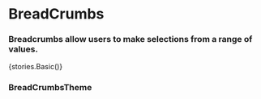 
<Meta title="Core/BreadCrumbs" component={BreadCrumbs} />

# BreadCrumbs

### Breadcrumbs allow users to make selections from a range of values.

<Preview withToolbar>
    <Story name="BreadCrumbs">{stories.Basic()}</Story>
</Preview>

### BreadCrumbsTheme

<Props of={stories.ThemeInterface} />
